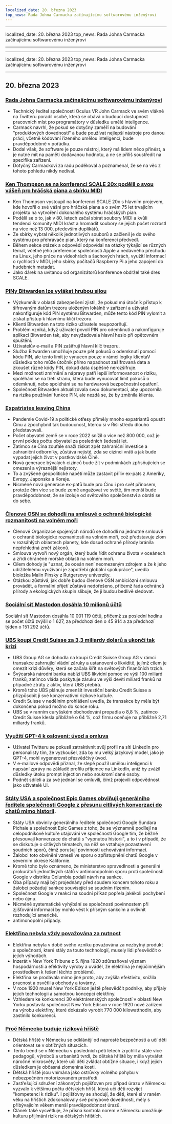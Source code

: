 ```yaml
---
localized_date: 20. března 2023
top_news: Rada Johna Carmacka začínajícímu softwarovému inženýrovi
---
```


---

localized_date: 20. března 2023
top_news: Rada Johna Carmacka začínajícímu softwarovému inženýrovi

---

---

localized_date: 20. března 2023
top_news: Rada Johna Carmacka začínajícímu softwarovému inženýrovi

---



<CallToAction />

<Steps>

## 20. března 2023

### [Rada Johna Carmacka začínajícímu softwarovému inženýrovi](https://twitter.com/ID_AA_Carmack/status/1637087219591659520?ref=hackernewsgpt.com)

- Technický ředitel společnosti Oculus VR John Carmack ve svém vlákně na Twitteru poradil osobě, která se obává o budoucí dostupnost pracovních míst pro programátory v důsledku umělé inteligence.
- Carmack navrhl, že pokud se dotyčný zaměří na budování "produktových dovedností" a bude používat nejlepší nástroje pro danou práci, včetně kódování řízeného umělou inteligencí, bude pravděpodobně v pořádku.
- Dodal však, že software je pouze nástroj, který má lidem něco přinést, a je nutné mít na paměti dodávanou hodnotu, a ne se příliš soustředit na specifika zařízení.
- Dotyčný Carmackovi za radu poděkoval a poznamenal, že se na věc z tohoto pohledu nikdy nedíval.

### [Ken Thompson se na konferenci SCALE 20x podělil o svou vášeň pro hráčská piana a sbírku MIDI](https://www.youtube.com/watch?v=kaandEt_pKw&ref=hackernewsgpt.com)

- Ken Thompson vystoupil na konferenci SCALE 20x s hlavním projevem, kde hovořil o své vášni pro hráčská piana a o svém 75 let trvajícím projektu na vytvoření dokonalého systému hráčských pian.
- Podělil se o to, jak v 80. letech začal sbírat soubory MIDI a kvůli tendenci komunity MIDI krást a hromadit soubory se jejich počet rozrostl na více než 13 000, především duplikátů.
- Ze sbírky vybral několik jednotlivých souborů a začlenil je do svého systému pro přehrávače pian, který na konferenci předvedl.
- Během sekce otázek a odpovědí odpovídal na otázky týkající se různých témat, včetně jeho preference společnosti Apple a nedávného přechodu na Linux, jeho práce na videohrách a šachových hrách, využití informací o rychlosti v MIDI, jeho sbírky počítačů Raspberry Pi a jeho zapojení do hudebních metadat.
- Jako dárek na uvítanou od organizátorů konference obdržel také dres SCALE.

### [PINy Bitwarden lze vylákat hrubou silou](https://ambiso.github.io/bitwarden-pin/?ref=hackernewsgpt.com)

- Výzkumník v oblasti zabezpečení zjistil, že pokud má útočník přístup k šifrovaným datům trezoru uloženým lokálně v zařízení a uživatel nakonfiguruje kód PIN systému Bitwarden, může tento kód PIN vylomit a získat přístup k hlavnímu klíči trezoru.
- Klienti Bitwarden na toto riziko uživatele neupozorňují.
- Problém vzniká, když uživatel povolí PIN pro odemknutí a nakonfiguruje aplikaci Bitwarden tak, aby nevyžadovala hlavní heslo při opětovném spuštění.
- Uživatelův e-mail a PIN zašifrují hlavní klíč trezoru.
- Služba Bitwarden umožňuje pouze pět pokusů o odemknutí pomocí kódu PIN, ale tento limit je vynucen pouze v rámci logiky klientaV důsledku toho může útočník přímo napadnout zašifrovaná data a zkoušet různé kódy PIN, dokud data úspěšně nerozšifruje.
- Mezi možnosti zmírnění a nápravy patří lepší informovanost o riziku, spoléhání se na třetí stranu, která bude vynucovat limit pokusů o odemknutí, nebo spoléhání se na hardwarová bezpečnostní opatření.
- Společnost Bitwarden aktualizovala svou dokumentaci, aby upozornila na rizika používání funkce PIN, ale nezdá se, že by změnila klienta.

### [Expatriates leaving China](https://www.persuasion.community/p/leaving-china?ref=hackernewsgpt.com)

- Pandemie Covid-19 a politické otřesy přiměly mnoho expatriantů opustit Čínu a zpochybnit tak budoucnost, kterou si v Říši středu dlouho představovali.
- Počet obyvatel země se v roce 2022 snížil o více než 800 000, což je první pokles počtu obyvatel za posledních šedesát let.
- Zatímco se Čína zoufale snaží získat zpět zahraniční investice a zahraniční odborníky, zůstává nejisté, zda se cizinci vrátí a jak bude vypadat jejich život v postkovidské Číně.
- Nová generace bývalých cizinců bude žít v podmínkách zpřísňujících se omezení a výraznější nejistoty.
- To a zvýšené geopolitické napětí může zastavit příliv ex-pats z Ameriky, Evropy, Japonska a Koreje.
- Nicméně nová generace ex-patů bude pro Čínu i pro svět přínosem, protože čím více se bude země angažovat ve světě, tím menší bude pravděpodobnost, že se izoluje od světového společenství a obrátí se do sebe.

### [Členové OSN se dohodli na smlouvě o ochraně biologické rozmanitosti na volném moři](https://apnews.com/article/un-oceans-biodiversity-treaty-0b024fa07e8c1947236d8b8491ebf92c?ref=hackernewsgpt.com)

- Členové Organizace spojených národů se dohodli na jednotné smlouvě o ochraně biologické rozmanitosti na volném moři, což představuje zlom v rozsáhlých oblastech planety, kde dosud ochraně přírody bránila nepřehledná změť zákonů.
- Smlouva vytvoří nový orgán, který bude řídit ochranu života v oceánech a zřídí chráněné mořské oblasti na volném moři.
- Cílem dohody je "uznat, že oceán není neomezeným zdrojem a že k jeho udržitelnému využívání je zapotřebí globální spolupráce", uvedla bioložka Malin Pinsky z Rutgersovy univerzity.
- Otázkou zůstává, jak dobře budou členové OSN ambiciózní smlouvu provádět, a formální přijetí zůstává nedořešeno, přičemž řada ochránců přírody a ekologických skupin slibuje, že ji budou bedlivě sledovat.

### [Sociální síť Mastodon dosáhla 10 milionů účtů](https://mastodon.social/@mastodonusercount/110051957865629817?ref=hackernewsgpt.com)

Sociální síť Mastodon dosáhla 10 001 119 účtů, přičemž za poslední hodinu se počet účtů zvýšil o 1 627, za předchozí den o 45 914 a za předchozí týden o 151 292 účtů.

### [UBS koupí Credit Suisse za 3,3 miliardy dolarů a ukončí tak krizi](https://www.bloomberg.com/news/articles/2023-03-19/ubs-agrees-to-buy-credit-suisse-in-historic-deal-to-end-crisis?ref=hackernewsgpt.com)

- UBS Group AG se dohodla na koupi Credit Suisse Group AG v rámci transakce zahrnující vládní záruky a ustanovení o likviditě, jejímž cílem je omezit krizi důvěry, která se začala šířit na světových finančních trzích.
- Švýcarská národní banka nabízí UBS likvidní pomoc ve výši 100 miliard franků, zatímco vláda poskytuje záruku ve výši devíti miliard franků na případné ztráty z aktiv, která UBS přebírá.
- Kromě toho UBS plánuje zmenšit investiční banku Credit Suisse a přizpůsobit ji své konzervativní rizikové kultuře.
- Credit Suisse v nedělním prohlášení uvedla, že transakce by měla být dokončena pokud možno do konce roku.
- UBS se v ranním curyšském obchodování propadla o 8,8 %, zatímco Credit Suisse klesla přibližně o 64 %, což firmu oceňuje na přibližně 2,71 miliardy franků.

### [Využití GPT-4 k oslovení: úvod a omluva](https://twitter.com/brdskggs/status/1637114268876144640?ref=hackernewsgpt.com)

- Uživatel Twitteru se pokusil zatraktivnit svůj profil na síti LinkedIn pro personalisty tím, že vyzkoušel, zda by mu velký jazykový model, jako je GPT-4, mohl vygenerovat přesvědčivý úvod.
- V e-mailové odpovědi přiznal, že slepě použil umělou inteligenci k napsání zprávy na základě profilu příjemce na LinkedIn, aniž by zvážil důsledky útoku prompt injection nebo soukromí dané osoby.
- Podnět sdíleli a za své jednání se omluvili, čímž projevili odpovědnost jako uživatelé UI.

### [Státy USA a společnost Epic Games obviňují generálního ředitele společnosti Google z přesunu citlivých konverzací do chatů mimo historii](http://www.fosspatents.com/2023/03/us-states-epic-games-others-accuse.html?ref=hackernewsgpt.com).

- Státy USA obvinily generálního ředitele společnosti Google Sundara Pichaie a společnost Epic Games z toho, že se významně podílejí na celopodnikové kultuře utajování ve společnosti Google tím, že běžně přesouvají konverzace do chatů s "vypnutou historií", a to i v případě, že se diskutuje o citlivých tématech, na něž se vztahuje pozastavení soudních sporů, čímž porušují povinnosti uchovávání informací.
- Žalobci toto obvinění vznesli ve sporu o zpřístupnění chatů Google v severním okrese Kalifornie.
- Kromě toho bylo oznámeno, že ministerstvo spravedlnosti a generální prokurátoři jednotlivých států v antimonopolním sporu proti společnosti Google v distriktu Columbia podali návrh na sankce.
- Oba případy mají být projednány před soudem koncem tohoto roku a žalobci požadují sankce související se soudním řízením.
- Společnost Google v reakci na soudní příkaz popřela jakékoli pochybení nebo újmu.
- Nicméně systematické vyhýbání se společnosti povinnostem při zjišťování informací by mohlo vést k přísným sankcím a ovlivnit rozhodující americké.
- antimonopolní případy.

### [Elektřina nebyla vždy považována za nutnost](https://www.smithsonianmag.com/smart-news/people-had-to-be-convinced-of-the-usefulness-of-electricity-21221094/?ref=hackernewsgpt.com)

- Elektřina nebyla v době svého vzniku považována za nezbytný produkt a společnosti, které stály za touto technologií, musely lidi přesvědčit o jejích výhodách.
- Inzerát v New York Tribune z 5. října 1920 zdůrazňoval význam hospodárnosti a efektivity výroby a uváděl, že elektřina je nejúčinnějším prostředkem k řešení těchto problémů.
- Elektřina se prodávala mimo jiné proto, aby zvýšila efektivitu, snížila pracnost a osvětlila obchody a továrny.
- V roce 1920 musel New York Edison ještě přesvědčit podniky, aby přijaly jejich technologii a samotnou koncepci elektřiny.
- Vzhledem ke konkurenci 30 elektrárenských společností v oblasti New Yorku postavila společnost New York Edison v roce 1920 nové zařízení na výrobu elektřiny, které dokázalo vyrobit 770 000 kilowatthodin, aby zastínilo konkurenci.

### [Proč Německo buduje riziková hřiště](https://www.theguardian.com/world/2021/oct/24/why-germany-is-building-risk-into-its-playgrounds?ref=hackernewsgpt.com)

- Dětská hřiště v Německu se odklánějí od naprosté bezpečnosti a učí děti orientovat se v obtížných situacích.
- Tento trend se v Německu v posledních pěti letech zrychlil a stále více pedagogů, výrobců a urbanistů tvrdí, že dětská hřiště by měla vytvářet náročné mikrosvěty, které učí děti zvládat obtížné situace, i když jejich důsledkem je občasná zlomenina kosti.
- Dětská hřiště jsou vnímána jako ostrůvky volného pohybu v nebezpečném motorizovaném prostředí.
- Zastřešující sdružení zákonných pojišťoven pro případ úrazu v Německu vyzvalo k většímu počtu dětských hřišť, která učí děti rozvíjet "kompetenci k riziku". I pojišťovny se shodují, že děti, které si v raném věku na hřištích zdokonalovaly své pohybové dovednosti, měly s přibývajícím věkem menší pravděpodobnost úrazů.
- Článek také vysvětluje, že přísná kontrola norem v Německu umožňuje kulturu přijímání rizik na dětských hřištích.

</Steps>
